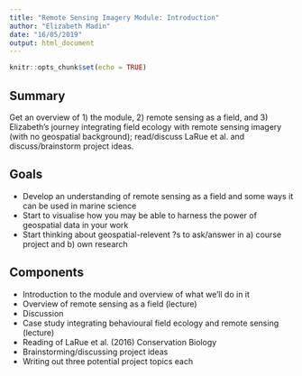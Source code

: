 ```yaml
---
title: "Remote Sensing Imagery Module: Introduction"
author: "Elizabeth Madin"
date: "16/05/2019"
output: html_document
---
```


```r
knitr::opts_chunk$set(echo = TRUE)
```

## Summary

Get an overview of 1) the module, 2) remote sensing as a field, and 3) Elizabeth's journey integrating field ecology with remote sensing imagery (with no geospatial background); read/discuss LaRue et al.
and discuss/brainstorm project ideas. 

## Goals

* Develop an understanding of remote sensing as a field and some ways it can be used in marine science
* Start to visualise how you may be able to harness the power of geospatial data in your work
* Start thinking about geospatial-relevent ?s to ask/answer in a) course project and b) own research

## Components

* Introduction to the module and overview of what we'll do in it
* Overview of remote sensing as a field (lecture)
* Discussion
* Case study integrating behavioural field ecology and remote sensing (lecture)
* Reading of LaRue et al. (2016) Conservation Biology
* Brainstorming/discussing project ideas
* Writing out three potential project topics each

